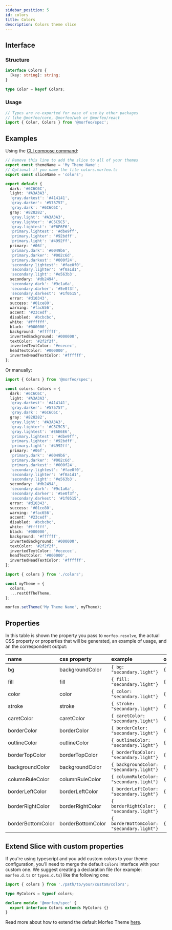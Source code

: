```yaml
---
sidebar_position: 5
id: colors
title: Colors
description: Colors theme slice
---
```


## Interface

### Structure

```typescript
interface Colors {
  [key: string]: string;
}

type Color = keyof Colors;
```

### Usage

```typescript
// Types are re-exported for ease of use by other packages
// like @morfeo/core, @morfeo/web or @morfeo/react
import { Color, Colors } from '@morfeo/spec';
```

## Examples

Using the [CLI compose command](../Features/CLI/compose.mdx):

```typescript title="colors.morfeo.ts"
// Remove this line to add the slice to all of your themes
export const themeName = 'My Theme Name';
// Optional if you name the file colors.morfeo.ts
export const sliceName = 'colors';

export default {
  dark: '#6C6C6C',
  light: '#A3A3A3',
  'gray.darkest': '#414141',
  'gray.darker': '#575757',
  'gray.dark': '#6C6C6C',
  gray: '#828282',
  'gray.light': '#A3A3A3',
  'gray.lighter': '#C5C5C5',
  'gray.lightest': '#E6E6E6',
  'primary.lightest': '#dbe9ff',
  'primary.lighter': '#92bdff',
  'primary.light': '#4992ff',
  primary: '#06f',
  'primary.dark': '#0049b6',
  'primary.darker': '#002c6d',
  'primary.darkest': '#000f24',
  'secondary.lightest': '#fae0f0',
  'secondary.lighter': '#f0a1d1',
  'secondary.light': '#e563b3',
  secondary: '#db2494',
  'secondary.dark': '#9c1a6a',
  'secondary.darker': '#5e0f3f',
  'secondary.darkest': '#1f0515',
  error: '#d10343',
  success: '#01ce80',
  warning: '#fac656',
  accent: '#23cedf',
  disabled: '#bcbcbc',
  white: '#ffffff',
  black: '#000000',
  background: '#ffffff',
  invertedBackground: '#000000',
  textColor: '#2f2f2f',
  invertedTextColor: '#ececec',
  headTextColor: '#000000',
  invertedHeadTextColor: '#ffffff',
};
```

Or manually:

```typescript title="colors.ts"
import { Colors } from '@morfeo/spec';

const colors: Colors = {
  dark: '#6C6C6C',
  light: '#A3A3A3',
  'gray.darkest': '#414141',
  'gray.darker': '#575757',
  'gray.dark': '#6C6C6C',
  gray: '#828282',
  'gray.light': '#A3A3A3',
  'gray.lighter': '#C5C5C5',
  'gray.lightest': '#E6E6E6',
  'primary.lightest': '#dbe9ff',
  'primary.lighter': '#92bdff',
  'primary.light': '#4992ff',
  primary: '#06f',
  'primary.dark': '#0049b6',
  'primary.darker': '#002c6d',
  'primary.darkest': '#000f24',
  'secondary.lightest': '#fae0f0',
  'secondary.lighter': '#f0a1d1',
  'secondary.light': '#e563b3',
  secondary: '#db2494',
  'secondary.dark': '#9c1a6a',
  'secondary.darker': '#5e0f3f',
  'secondary.darkest': '#1f0515',
  error: '#d10343',
  success: '#01ce80',
  warning: '#fac656',
  accent: '#23cedf',
  disabled: '#bcbcbc',
  white: '#ffffff',
  black: '#000000',
  background: '#ffffff',
  invertedBackground: '#000000',
  textColor: '#2f2f2f',
  invertedTextColor: '#ececec',
  headTextColor: '#000000',
  invertedHeadTextColor: '#ffffff',
};
```

```typescript title="theme.ts"
import { colors } from './colors';

const myTheme = {
  colors,
  ...restOfTheTheme,
};

morfeo.setTheme('My Theme Name', myTheme);
```

## Properties

In this table is shown the property you pass to `morfeo.resolve`, the actual CSS property or properties that will be generated,
an example of usage, and an the correspondent output:

| name              | css property      | example                                    | output                            |
| :---------------- | :---------------- | :----------------------------------------- | :-------------------------------- |
| bg                | backgroundColor   | `{ bg: "secondary.light"} `                | `{"backgroundColor":"#e563b3"}`   |
| fill              | fill              | `{ fill: "secondary.light"} `              | `{"fill":"#e563b3"}`              |
| color             | color             | `{ color: "secondary.light"} `             | `{"color":"#e563b3"}`             |
| stroke            | stroke            | `{ stroke: "secondary.light"} `            | `{"stroke":"#e563b3"}`            |
| caretColor        | caretColor        | `{ caretColor: "secondary.light"} `        | `{"caretColor":"#e563b3"}`        |
| borderColor       | borderColor       | `{ borderColor: "secondary.light"} `       | `{"borderColor":"#e563b3"}`       |
| outlineColor      | outlineColor      | `{ outlineColor: "secondary.light"} `      | `{"outlineColor":"#e563b3"}`      |
| borderTopColor    | borderTopColor    | `{ borderTopColor: "secondary.light"} `    | `{"borderTopColor":"#e563b3"}`    |
| backgroundColor   | backgroundColor   | `{ backgroundColor: "secondary.light"} `   | `{"backgroundColor":"#e563b3"}`   |
| columnRuleColor   | columnRuleColor   | `{ columnRuleColor: "secondary.light"} `   | `{"columnRuleColor":"#e563b3"}`   |
| borderLeftColor   | borderLeftColor   | `{ borderLeftColor: "secondary.light"} `   | `{"borderLeftColor":"#e563b3"}`   |
| borderRightColor  | borderRightColor  | `{ borderRightColor: "secondary.light"} `  | `{"borderRightColor":"#e563b3"}`  |
| borderBottomColor | borderBottomColor | `{ borderBottomColor: "secondary.light"} ` | `{"borderBottomColor":"#e563b3"}` |

## Extend Slice with custom properties

If you're using typescript and you add custom colors to your theme configuration, you'll need to merge
the default `Colors` interface with your custom one.
We suggest creating a declaration file (for example: `morfeo.d.ts` or `types.d.ts`) like the following one:

```typescript
import { colors } from './path/to/your/custom/colors';

type MyColors = typeof colors;

declare module '@morfeo/spec' {
  export interface Colors extends MyColors {}
}
```

Read more about how to extend the default Morfeo Theme [here](../Features/extendible.mdx).
